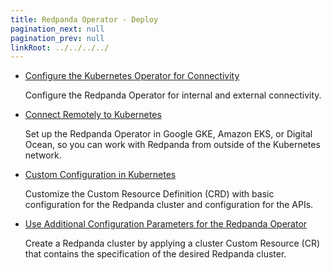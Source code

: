 ```yaml
---
title: Redpanda Operator - Deploy
pagination_next: null
pagination_prev: null
linkRoot: ../../../../
---
```


<head>
    <meta name="title" content="Redpanda Operator - Deploy"/>
    <meta name="description" content="Find deployment guides for Redpanda Operator."/>
</head>


<DeprecationNote frontmatter={frontMatter}/>

- [Configure the Kubernetes Operator for Connectivity](../../redpanda-operator/kubernetes-connectivity)

   Configure the Redpanda Operator for internal and external connectivity. 

- [Connect Remotely to Kubernetes](../../redpanda-operator/kubernetes-external-connect)

   Set up the Redpanda Operator in Google GKE, Amazon EKS, or Digital Ocean, so you can work with Redpanda from outside of the Kubernetes network.

- [Custom Configuration in Kubernetes](../../redpanda-operator/kubernetes-additional-config)

   Customize the Custom Resource Definition (CRD) with basic configuration for the Redpanda cluster and configuration for the APIs.

- [Use Additional Configuration Parameters for the Redpanda Operator](../../redpanda-operator/arbitrary-configuration)

   Create a Redpanda cluster by applying a cluster Custom Resource (CR) that contains the specification of the desired Redpanda cluster. 

